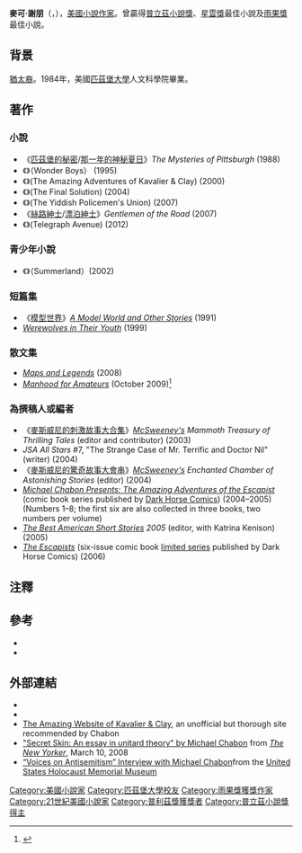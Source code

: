 {{Link style|time=2015-12-11T05:12:00+00:00}}
{{Infobox Writer <!-- for more information see [[:Template:Infobox_Writer/doc|:Template:Infobox Writer/doc]] -->
| name = 麥可·謝朋<br />Michael Chabon
| image = Michael Chabon by Gage Skidmore.jpg
| imagesize =
| caption = 2019年的謝朋
| pseudonym = Leon Chaim Bach、Malachi B. Cohen及August Van Zorn
| birthdate    = {{birth date and age|1963|5|24}}
| birthplace   = [[美國|美國]] [[华盛顿哥伦比亚特区|华盛顿哥伦比亚特区]]
| deathdate    = 
| deathplace   = 
| occupation = [[小說作家|小說作家]]、[[編劇|編劇]]、[[專欄作家|專欄作家]]及[[短篇作家|短篇作家]]
| nationality = {{USA}}
| period       = 1987年至今
| genre        = 
| subject      = 
| movement     = 
| notableworks = ''[[卡瓦利與克雷的神奇冒險|卡瓦利與克雷的神奇冒險]]'' (2000), ''[[消逝的六芒星|消逝的六芒星]]'' (2007)
| spouse       = Lollie Groth<br />伊黎·華德曼（[[:en:Ayelet_Waldman|Ayelet Waldman]]）
| partner      = 
| children     = 
| relatives    = 
| influences   = [[豪尔赫·路易斯·博尔赫斯|豪尔赫·路易斯·博尔赫斯]]<br>{{link-en|迈克尔·莫考克|Michael Moorcock}}<br>[[弗朗西斯·斯科特·菲茨杰拉德|弗朗西斯·斯科特·菲茨杰拉德]]<br>[[古斯塔夫·福樓拜|古斯塔夫·福樓拜]]<br>[[弗拉基米爾·納博可夫|弗拉基米爾·納博可夫]]<br>[[喬治·R·R·馬丁|喬治·R·R·馬丁]]<ref>{{Cite web |url=http://grrm.livejournal.com/49378.html |title=存档副本 |accessdate=2010-03-11 |archive-date=2011-07-21 |archive-url=https://web.archive.org/web/20110721213308/http://grrm.livejournal.com/49378.html |dead-url=no }}</ref><ref>{{Cite web |url=http://www.flickr.com/photos/25037769@N00/2748433397/ |title=存档副本 |accessdate=2010-03-11 |archive-date=2015-11-16 |archive-url=https://web.archive.org/web/20151116182609/https://www.flickr.com/photos/25037769@N00/2748433397/ |dead-url=no }}</ref><br>[[加夫列尔·加西亚·马尔克斯|加夫列尔·加西亚·马尔克斯]]<br>{{link-en|罗伯特·斯通|Robert Stone}}<br>[[约翰·齐弗|约翰·齐弗]]<br>[[伊迪丝·华顿|伊迪丝·华顿]]<ref>{{cite web|title = It Changed My Life|url = http://www.michaelchabon.com/archives/2005/03/it_changed_my_l.html|accessdate = November 7, 2007|last = Chabon|first = Michael|archiveurl = https://web.archive.org/web/20061020211340/http://www.michaelchabon.com/archives/2005/03/it_changed_my_l.html|archivedate = 2006-10-20|work = www.michaelchabon.com|date = July 2006|deadurl = yes}}</ref><br>[[阿瑟·柯南·道尔|阿瑟·柯南·道尔]]爵士
| influenced   = 
| website = <!--http://www.michaelchabon.com This web site appears to be dead as at 3 July 2009-->
| awards       = 1999 [[欧·亨利奖|欧·亨利奖]]<br>2001 [[普立茲小說獎|普立茲小說獎]]<br> 2007 [[星雲獎最佳小說獎|星雲獎最佳小說獎]]<br> 2008 [[雨果獎最佳小說獎|雨果獎最佳小說獎]]<br> 2008 [[Sidewise_Award_for_Alternate_History|Sidewise Award for Alternate History]]}}
'''麥可·謝朋'''（{{lang-en|Michael Chabon}}，{{bd|1963年|5月24日|||Chabon}}），[[美國文學|美國]][[小說作家|小說作家]]。曾贏得[[普立茲小說獎|普立茲小說獎]]、[[星雲獎|星雲獎]]最佳小說及[[雨果獎|雨果獎]]最佳小說。

==背景==
[[猶太裔|猶太裔]]。1984年，美國[[匹茲堡大學|匹茲堡大學]]人文科學院畢業。

==著作==
===小說===
* 《[[匹茲堡的秘密|匹茲堡的秘密]]/[[那一年的神秘夏日|那一年的神秘夏日]]》''The Mysteries of Pittsburgh'' (1988)
* 《{{link-en|天才接班人（小说）|Wonder_Boys|天才接班人}}》（Wonder Boys） (1995)
* 《{{link-en|卡瓦利與克雷的神奇冒險|The Amazing Adventures of Kavalier & Clay}}》(The Amazing Adventures of Kavalier & Clay) (2000)
* 《{{link-en|最後的解答|The_Final_Solution_(novel)}}》(The Final Solution) (2004)
* 《{{link-en|消逝的六芒星|The_Yiddish_Policemen's_Union}}》(The Yiddish Policemen's Union) (2007)
* 《[[絲路紳士|絲路紳士]]/[[漂泊紳士|漂泊紳士]]》''Gentlemen of the Road'' (2007)
* 《{{link-en|電報大道|Telegraph_Avenue_(novel)}}》(Telegraph Avenue) (2012)

===青少年小說===
*《{{link-en|夏日禁地|Summerland (novel)}}》（Summerland）(2002)

===短篇集===
* 《[[模型世界|模型世界]]》''[[A_Model_World_and_Other_Stories|A Model World and Other Stories]]'' (1991)
* ''[[Werewolves_in_Their_Youth|Werewolves in Their Youth]]'' (1999)

===散文集===
* ''[[Maps_and_Legends|Maps and Legends]]'' (2008)
* ''[[Manhood_for_Amateurs|Manhood for Amateurs]]'' (October 2009)<ref>{{cite web| author= Cairns, Becky| title= Pulitzer Prize-winning author visits WSU| url= http://www.standard.net/live/news/168286| work= Standard.net| publisher= [[Ogden_Standard-Examiner|Ogden Standard-Examiner]]| date= March 29, 2009| accessdate= July 4, 2009| archive-date= 2009-04-18| archive-url= https://web.archive.org/web/20090418125941/http://www.standard.net/live/news/168286| dead-url= no}}</ref>

===為撰稿人或編者===
* 《[[麥斯威尼的刺激故事大合集|麥斯威尼的刺激故事大合集]]》''[[McSweeney's|McSweeney's]] Mammoth Treasury of Thrilling Tales'' (editor and contributor) (2003)
* ''JSA All Stars'' #7, "The Strange Case of Mr. Terrific and Doctor Nil" (writer) (2004)
* 《[[麥斯威尼的驚奇故事大會串|麥斯威尼的驚奇故事大會串]]》''[[McSweeney's|McSweeney's]] Enchanted Chamber of Astonishing Stories'' (editor) (2004)
* ''[[The_Escapist_(character)|Michael Chabon Presents: The Amazing Adventures of the Escapist]]'' (comic book series published by [[Dark_Horse_Comics|Dark Horse Comics]]) (2004–2005) (Numbers 1–8; the first six are also collected in three books, two numbers per volume)
* ''[[The_Best_American_Short_Stories|The Best American Short Stories]] 2005'' (editor, with Katrina Kenison) (2005)
* ''[[The_Escapists|The Escapists]]'' (six-issue comic book [[limited_series|limited series]] published by Dark Horse Comics) (2006)

==注釋==
{{Reflist}}

==參考==
* {{cite book |last=Chabon |first=Michael |authorlink= |title=A Model World and Other Stories |year=1991 |publisher=Avon |location=New York |isbn=0-380-71099-4 }}
* {{cite book |last=Chabon |first=Michael |authorlink= |title=Wonder Boys |year=1995 |publisher=Picador USA |location=New York |isbn=0-312-14094-0 }}

==外部連結==
{{wikiquote}}
* {{official|http://www.michaelchabon.com/}}
* {{imdb name | id=0149290}}
* [http://www.sugarbombs.com/kavalier/ The Amazing Website of Kavalier & Clay]{{Wayback|url=http://www.sugarbombs.com/kavalier/ |date=20150430080642 }}, an unofficial but thorough site recommended by Chabon
* [http://www.newyorker.com/reporting/2008/03/10/080310fa_fact_chabon "Secret Skin: An essay in unitard theory" by Michael Chabon]{{Wayback|url=http://www.newyorker.com/reporting/2008/03/10/080310fa_fact_chabon |date=20100109122533 }} from ''[[The_New_Yorker|The New Yorker]]'',  March 10, 2008
* [https://web.archive.org/web/20090527220226/http://www.ushmm.org/museum/exhibit/focus/antisemitism/voices/transcript/?content=20080313 “Voices on Antisemitism” Interview with Michael Chabon]from the [http://www.ushmm.org/ United States Holocaust Memorial Museum]{{Wayback|url=http://www.ushmm.org/museum/exhibit/focus/antisemitism/voices/transcript/?content=20080313 |date=20090527220226 }}

{{普立茲小說獎}}
{{雨果奖最佳小说 2001～2020}}
{{Authority control}}

{{DEFAULTSORT:Chabon, Michael}}
[[Category:美國小說家|Category:美國小說家]]
[[Category:匹茲堡大學校友|Category:匹茲堡大學校友]]
[[Category:雨果獎獲獎作家|Category:雨果獎獲獎作家]]
[[Category:21世紀美國小說家|Category:21世紀美國小說家]]
[[Category:普利茲獎獲獎者|Category:普利茲獎獲獎者]]
[[Category:普立茲小說獎得主|Category:普立茲小說獎得主]]